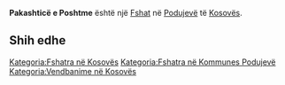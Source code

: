 {{Fshat në Kosovës
 | Emri                = Pakashticë e Poshtme
| sqi_N_name = Pakashticë e Poshtme
| sqi_N_FULL_NAME_RO = Pakashticë e Poshtme
| sqi_N_FULL_NAME_ND_RO = Pakashtice e Poshtme
| sqi_N_SORT_NAME_RG = PAKASHTICEEPOSHTME
| sqi_N_FULL_NAME_RG = Pakashticë e Poshtme
| sqi_N_FULL_NAME_ND_RG = Pakashtice e Poshtme
| sqi_V_name = Pakashticë e Poshtëme
| sqi_V_FULL_NAME_RO = Pakashticë e Poshtëme Pakashtica e Poshtme Albona e Poshtme
| sqi_V_FULL_NAME_ND_RO = Pakashtice e Poshteme Pakashtica e Poshtme Albona e Poshtme
| sqi_V_SORT_NAME_RG = PAKASHTICEEPOSHTEME PAKASHTICAEPOSHTME ALBONAEPOSHTME
| sqi_V_FULL_NAME_RG = Pakashticë e Poshtëme Pakashtica e Poshtme Albona e Poshtme
| sqi_V_FULL_NAME_ND_RG = Pakashtice e Poshteme Pakashtica e Poshtme Albona e Poshtme
| srp_N_name = Donja Pakaštica
| srp_N_FULL_NAME_RO = Donja Pakaštica
| srp_N_FULL_NAME_ND_RO = Donja Pakastica
| srp_N_SORT_NAME_RG = DONJAPAKASTICA
| srp_N_FULL_NAME_RG = Donja Pakaštica
| srp_N_FULL_NAME_ND_RG = Donja Pakastica
| srp_NS_name = Доња Пакаштица
| srp_NS_FULL_NAME_RO = Доња Пакаштица
| srp_NS_FULL_NAME_ND_RO = Доња Пакаштица
| srp_NS_SORT_NAME_RG = ДОЊАПАКАШТИЦА
| srp_NS_FULL_NAME_RG = Доња Пакаштица
| srp_NS_FULL_NAME_ND_RG = Доња Пакаштица
| srp_V_name = Pakaštica
| srp_V_FULL_NAME_RO = Pakaštica
| srp_V_FULL_NAME_ND_RO = Pakastica
| srp_V_SORT_NAME_RG = PAKASTICA
| srp_V_FULL_NAME_RG = Pakaštica
| srp_V_FULL_NAME_ND_RG = Pakastica

 | Emri (Rasa dhanore) = 
 | Figura              = 
 | Shteti              = Kosovo
 | Komuna              = Podujevë
 | Kodi postar         = 
 | Sipërfaqja          = 

 | Popullsia           = 

 | Regj. i popullsisë  = 
 | Dend. e popullsisë  = 
 | Faqja zyrtare       = 
 <!--- Koordinatat ----> 
 | Gjerësia            = 42.988558
 | Gjatësia            = 21.135009
 | Lartësia            = 
}}
'''Pakashticë e Poshtme''' është një [[Fshat]] në [[Podujevë]] të [[Kosovës]].

<!-- == Gjeografia == -->
<!-- == Historia == -->
<!-- == Demografia == -->
== Shih edhe ==
{{Komuna Podujevë}}
{{Kosovo-Administrata-Cung}}

[[Kategoria:Fshatra në Kosovës]]
[[Kategoria:Fshatra në Kommunes Podujevë]]
[[Kategoria:Vendbanime në Kosovës]]
